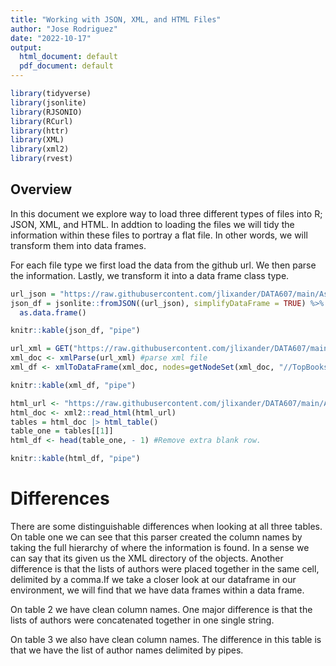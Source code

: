 ```yaml
---
title: "Working with JSON, XML, and HTML Files"
author: "Jose Rodriguez"
date: "2022-10-17"
output:
  html_document: default
  pdf_document: default
---
```


```r
library(tidyverse)
library(jsonlite)
library(RJSONIO)
library(RCurl)
library(httr)
library(XML)
library(xml2)
library(rvest)
```

## Overview

In this document we explore way to load three different types of files into R; JSON, XML, and HTML. In addtion to loading the files we will tidy the information within these files to portray a flat file. In other words, we will transform them into data frames.

For each file type we first load the data from the github url. We then parse the information. Lastly, we transform it into a data frame class type.

```r
url_json = "https://raw.githubusercontent.com/jlixander/DATA607/main/Assignment5/Assignment5.json"
json_df = jsonlite::fromJSON((url_json), simplifyDataFrame = TRUE) %>% 
  as.data.frame()

knitr::kable(json_df, "pipe")
```


```r
url_xml = GET("https://raw.githubusercontent.com/jlixander/DATA607/main/Assignment5/assignment5.xml") #retreive xml file
xml_doc <- xmlParse(url_xml) #parse xml file
xml_df <- xmlToDataFrame(xml_doc, nodes=getNodeSet(xml_doc, "//TopBooks")) #Select which level to unlist.

knitr::kable(xml_df, "pipe")
```


```r
html_url <- "https://raw.githubusercontent.com/jlixander/DATA607/main/Assignment5/Assignment5.html"
html_doc <- xml2::read_html(html_url)
tables = html_doc |> html_table()
table_one = tables[[1]]
html_df <- head(table_one, - 1) #Remove extra blank row.

knitr::kable(html_df, "pipe")
```

# Differences
There are some distinguishable differences when looking at all three tables. On table one we can see that this parser created the column names by taking the full hierarchy of where the information is found. In a sense we can say that its given us the XML directory of the objects. Another difference is that the lists of authors were placed together in the same cell, delimited by a comma.If we take a closer look at our dataframe in our environment, we will find that we have data frames within a data frame.

On table 2 we have clean column names. One major difference is that the lists of authors were concatenated together in one single string.

On table 3 we also have clean column names. The difference in this table is that we have the list of author names delimited by pipes.